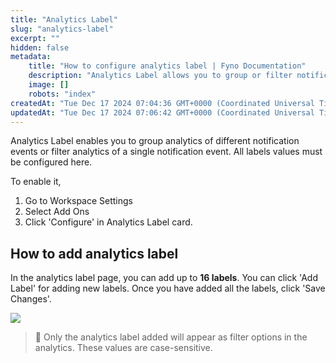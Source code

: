 ```yaml
---
title: "Analytics Label"
slug: "analytics-label"
excerpt: ""
hidden: false
metadata:
    title: "How to configure analytics label | Fyno Documentation"
    description: "Analytics Label allows you to group or filter notification event analytics by configuring up to 16 labels in the Workspace Settings under Add Ons."
    image: []
    robots: "index"
createdAt: "Tue Dec 17 2024 07:04:36 GMT+0000 (Coordinated Universal Time)"
updatedAt: "Tue Dec 17 2024 07:06:42 GMT+0000 (Coordinated Universal Time)"
---
```


Analytics Label enables you to group analytics of different notification events or filter analytics of a single notification event. All labels values must be configured here.

To enable it,

1. Go to Workspace Settings
2. Select Add Ons
3. Click 'Configure' in Analytics Label card.

## How to add analytics label

In the analytics label page, you can add up to **16 labels**. You can click 'Add Label' for adding new labels. Once you have added all the labels, click 'Save Changes'.

![](/images/bc577e5262b7f906151faae2345126cbbface99f16c2fec95c2640bbe3c05d4f-Screenshot_2024-12-17_at_12.31.11_PM.png)

> 📘 Only the analytics label added will appear as filter options in the analytics. These values are case-sensitive.
